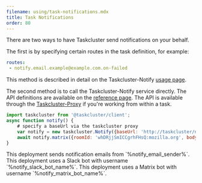 ```yaml
---
filename: using/task-notifications.mdx
title: Task Notifications
order: 80
---
```



There are two ways to have Taskcluster send notifications on your behalf.

The first is by specifying certain routes in the task definition, for example:

```yaml
routes:
 - notify.email.example@example.com.on-failed
```

This method is described in detail on the Taskcluster-Notify [usage
page](/docs/reference/core/notify/usage).

The second method is to call the Taskcluster-Notify service directly.  The API
definitions are available on the [reference
page](/docs/reference/core/notify/api). The API is available
through the
[Taskcluster-Proxy](/docs/reference/workers/docker-worker/docs/features#feature-taskclusterproxy-)
if you're working from within a task.

```js
import taskcluster from '@taskcluster/client';
async function notify() {
    # specify a baseUrl via the taskcluster proxy
    var notify = new taskcluster.Notify({baseUrl: 'http://taskcluster/notify/v1'});
    await notify.matrix({roomId: 'whDRjjSmICCgrhFHsQ:mozilla.org', body: 'the build is stil running, hang tight'});
}
```

<SiteSpecific>
This deployment sends notification emails from `%notify_email_sender%`.
</SiteSpecific>

<SiteSpecific>
This deployment uses a Slack bot with username `%notify_slack_bot_name%`.
</SiteSpecific>

<SiteSpecific>
This deployment uses a Matrix bot with username `%notify_matrix_bot_name%`.
</SiteSpecific>
